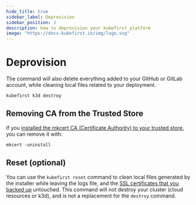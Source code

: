```yaml
---
hide_title: true
sidebar_label: Deprovision
sidebar_position: 2
description: how to deprovision your kubefirst platform
image: "https://docs.kubefirst.io/img/logo.svg"
---
```


# Deprovision

The command will also delete everything added to your GitHub or GitLab account, while cleaning local files related to your deployment.

```shell
kubefirst k3d destroy
```

## Removing CA from the Trusted Store

If you [installed the mkcert CA (Certificate Authority) to your trusted store,](../k3d/quick-start/install.mdx#install-the-ca-certificate-authority-of-mkcert-in-your-trusted-store) you can remove it with:

```shell
mkcert -uninstall
```

## Reset (optional)

You can use the `kubefirst reset` command to clean local files generated by the installer while leaving the logs file, and the [SSL certificates that you backed up](../aws/advanced/certificates.mdx) untouched. This command will not destroy your cluster (cloud resources or k3d), and is not a replacement for the `destroy` command.
